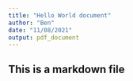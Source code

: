 ```yaml
---
title: "Hello World document"
author: "Ben"
date: "11/08/2021"
output: pdf_document
---
```


## This is a markdown file
